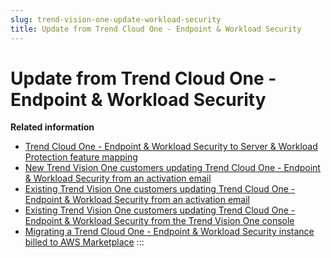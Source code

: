 ```yaml
---
slug: trend-vision-one-update-workload-security
title: Update from Trend Cloud One - Endpoint & Workload Security
---
```

# Update from Trend Cloud One - Endpoint & Workload Security

**Related information**

- [Trend Cloud One - Endpoint & Workload Security to Server & Workload Protection feature mapping](dsa-swp-feature-map.mdx)
- [New Trend Vision One customers updating Trend Cloud One - Endpoint & Workload Security from an activation email](new-customers-dsa-activation.mdx)
- [Existing Trend Vision One customers updating Trend Cloud One - Endpoint & Workload Security from an activation email](existing-dsa-activation.mdx)
- [Existing Trend Vision One customers updating Trend Cloud One - Endpoint & Workload Security from the Trend Vision One console](existing-update-dsa-console.mdx)
- [Migrating a Trend Cloud One - Endpoint & Workload Security instance billed to AWS Marketplace](migrate-billed-aws-market.md "Review the billing policy when a Trend Cloud One - Endpoint & Workload Security instance charged to AWS Marketplace is converted into a Server & Workload Protection instance in Trend Vision One.")
:::
